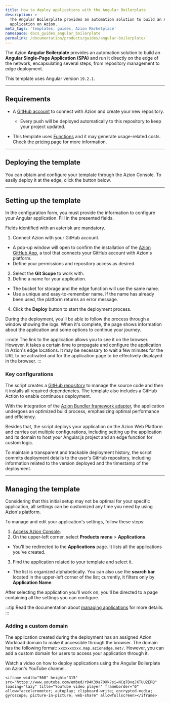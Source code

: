 ```yaml
---
title: How to deploy applications with the Angular Boilerplate
description: >-
  The Angular Boilerplate provides an automation solution to build an Angular
  application on Azion.
meta_tags: 'templates, guides, Azion Marketplace'
namespace: docs_guides_angular_boilerplate
permalink: /documentation/products/guides/angular-boilerplate/
---
```



<Tag severity="info" client:only="vue" value="Preview" />

The Azion **Angular Boilerplate** provides an automation solution to build an **Angular Single-Page Application (SPA)** and run it directly on the edge of the network, encapsulating several steps, from repository management to edge deployment.

This template uses Angular version `19.2.1`.

---

## Requirements

- A [GitHub account](https://github.com/signup) to connect with Azion and create your new repository.
  - Every push will be deployed automatically to this repository to keep your project updated.


- This template uses [Functions](/en/documentation/products/build/applications/functions/) and it may generate usage-related costs. Check the [pricing page](https://www.azion.com/en/pricing/) for more information.

---

## Deploying the template

You can obtain and configure your template through the Azion Console. To easily deploy it at the edge, click the button below.

<LinkButton
    label="Deploy"
    link="https://console.azion.com/create/angular/angular-boilerplate"
    icon="ai ai-azion"
    icon-pos="left"
  />

---

## Setting up the template

In the configuration form, you must provide the information to configure your Angular application. Fill in the presented fields. 

Fields identified with an asterisk are mandatory.

1. Connect Azion with your GitHub account.
- A pop-up window will open to confirm the installation of the [Azion GitHub App](/en/documentation/products/guides/azion-github-app/), a tool that connects your GitHub account with Azion's platform.
- Define your permissions and repository access as desired.
2. Select the **Git Scope** to work with.
3. Define a name for your application.
- The bucket for storage and the edge function will use the same name.
- Use a unique and easy-to-remember name. If the name has already been used, the platform returns an error message.
4. Click the **Deploy** button to start the deployment process.

During the deployment, you'll be able to follow the process through a window showing the logs. When it's complete, the page shows information about the application and some options to continue your journey.

:::note
The link to the application allows you to see it on the browser. However, it takes a certain time to propagate and configure the application in Azion's edge locations. It may be necessary to wait a few minutes for the URL to be activated and for the application page to be effectively displayed in the browser.
:::

### Key configurations

The script creates a [GitHub repository](https://github.com/aziontech/azion-samples/tree/dev/templates/angular-boilerplate) to manage the source code and then it installs all required dependencies. The template also includes a GitHub Action to enable continuous deployment.

With the integration of the [Azion Bundler framework adapter](/en/documentation/products/devtools/azion-edge-runtime/frameworks-compatibility/), the application undergoes an optimized build process, emphasizing optimal performance and efficiency.

Besides that, the script deploys your application on the Azion Web Platform and carries out multiple configurations, including setting up the application and its domain to host your Angular.js project and an edge function for custom logic.

To maintain a transparent and trackable deployment history, the script commits deployment details to the user's GitHub repository, including information related to the version deployed and the timestamp of the deployment.

---

## Managing the template

Considering that this initial setup may not be optimal for your specific application, all settings can be customized any time you need by using Azion's platform.

To manage and edit your application's settings, follow these steps:

1. [Access Azion Console](https://console.azion.com).
2. On the upper-left corner, select **Products menu** > **Applications**.
- You'll be redirected to the **Applications** page. It lists all the applications you've created.
3. Find the application related to your template and select it.
- The list is organized alphabetically. You can also use the **search bar** located in the upper-left corner of the list; currently, it filters only by **Application Name**.

After selecting the application you'll work on, you'll be directed to a page containing all the settings you can configure.

:::tip
Read the documentation about [managing applications](/en/documentation/products/build/applications/first-steps/) for more details.
:::

### Adding a custom domain

The application created during the deployment has an assigned Azion Workload domain to make it accessible through the browser. The domain has the following format: `xxxxxxxxxx.map.azionedge.net/`. However, you can add a custom domain for users to access your application through it.


<LinkButton link="/en/documentation/products/guides/configure-a-domain/" label="go to configuring a domain guide" severity="secondary" /> 

Watch a video on how to deploy applications using the Angular Boilerplate on Azion's YouTube channel.

	<iframe width="560" height="315" src="https://www.youtube.com/embed/rD4K39a70Xk?si=NCq7BvqJXTUU2ERQ" loading="lazy" title="YouTube video player" frameborder="0" allow="accelerometer; autoplay; clipboard-write; encrypted-media; gyroscope; picture-in-picture; web-share" allowfullscreen></iframe>



